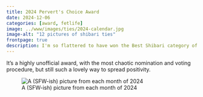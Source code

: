 ```yaml
---
title: 2024 Pervert's Choice Award
date: 2024-12-06
categories: [award, fetlife]
image: ../www/images/ties/2024-calendar.jpg
image-alt: "12 pictures of shibari ties"
frontpage: true
description: I'm so flattered to have won the Best Shibari category of the 2024 Pervert's Choice Awards on FetLife.
---
```


It's a highly unofficial award, with the most chaotic nomination and voting procedure, but still such a lovely way to spread positivity.

![A (SFW-ish) picture from each month of 2024](../www/images/ties/2024-calendar.jpg)